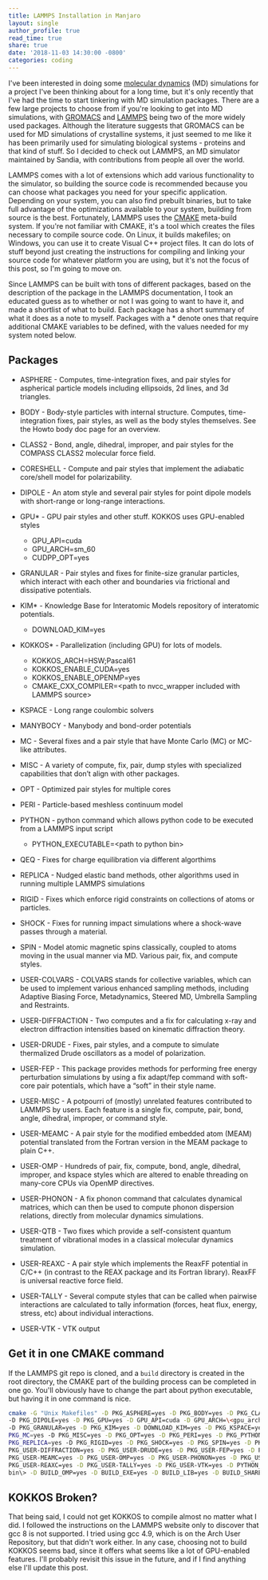 ```yaml
---
title: LAMMPS Installation in Manjaro
layout: single
author_profile: true
read_time: true
share: true
date: '2018-11-03 14:30:00 -0800'
categories: coding
---
```


I've been interested in doing some [molecular
dynamics](https://en.wikipedia.org/wiki/Molecular_dynamics) (MD) simulations for a project I've been
thinking about for a long time, but it's only recently that I've had the time to start tinkering
with MD simulation packages. There are a few large projects to choose from if you're looking to get
into MD simulations, with [GROMACS](http://www.gromacs.org) and [LAMMPS](https://lammps.sandia.gov)
being two of the more widely used packages. Although the literature suggests that GROMACS can be
used for MD simulations of crystalline systems, it just seemed to me like it has been primarily used
for simulating biological systems - proteins and that kind of stuff. So I decided to check out
LAMMPS, an MD simulator maintained by Sandia, with contributions from people all over the world.

LAMMPS comes with a lot of extensions which add various functionality to the simulator, so building
the source code is recommended because you can choose what packages you need for your specific
application. Depending on your system, you can also find prebuilt binaries, but to take full
advantage of the optimizations available to your system, building from source is the best.
Fortunately, LAMMPS uses the [CMAKE](https://cmake.org) meta-build system. If you're not familiar
with CMAKE, it's a tool which creates the files necessary to compile source code. On Linux, it
builds makefiles; on Windows, you can use it to create Visual C++ project files. It can do lots of
stuff beyond just creating the instructions for compiling and linking your source code for whatever
platform you are using, but it's not the focus of this post, so I'm going to move on.

Since LAMMPS can be built with tons of different packages, based on the description of the package
in the LAMMPS documentation, I took an educated guess as to whether or not I was going to want to
have it, and made a shortlist of what to build. Each package has a short summary of what it does as
a note to myself. Packages with a \* denote ones that require additional CMAKE variables to be
defined, with the values needed for my system noted below.

## Packages

-   ASPHERE - Computes, time-integration fixes, and pair styles for aspherical particle models including ellipsoids, 2d lines, and 3d triangles.
-   BODY - Body-style particles with internal structure. Computes, time-integration fixes, pair styles, as well as the body styles themselves. See the Howto body doc page for an overview.
-   CLASS2 - Bond, angle, dihedral, improper, and pair styles for the COMPASS CLASS2 molecular force field.
-   CORESHELL - Compute and pair styles that implement the adiabatic core/shell model for polarizability.
-   DIPOLE - An atom style and several pair styles for point dipole models with short-range or long-range interactions.
-   GPU\* - GPU pair styles and other stuff. KOKKOS uses GPU-enabled styles

    -   GPU_API=cuda
    -   GPU_ARCH=sm_60
    -   CUDPP_OPT=yes

-   GRANULAR - Pair styles and fixes for finite-size granular particles, which interact with each other and boundaries via frictional and dissipative potentials.
-   KIM\* - Knowledge Base for Interatomic Models repository of interatomic potentials.

    -   DOWNLOAD_KIM=yes

-   KOKKOS\* - Parallelization (including GPU) for lots of models.

    -   KOKKOS_ARCH=HSW;Pascal61
    -   KOKKOS_ENABLE_CUDA=yes
    -   KOKKOS_ENABLE_OPENMP=yes
    -   CMAKE_CXX_COMPILER=\<path to nvcc_wrapper included with LAMMPS source\>

-   KSPACE - Long range coulombic solvers
-   MANYBOCY - Manybody and bond-order potentials
-   MC - Several fixes and a pair style that have Monte Carlo (MC) or MC-like attributes.
-   MISC - A variety of compute, fix, pair, dump styles with specialized capabilities that don’t align with other packages.
-   OPT - Optimized pair styles for multiple cores
-   PERI - Particle-based meshless continuum model
-   PYTHON - python command which allows python code to be executed from a LAMMPS input script

    -   PYTHON_EXECUTABLE=\<path to python bin\>

-   QEQ - Fixes for charge equilibration via different algorthims
-   REPLICA - Nudged elastic band methods, other algorithms used in running multiple LAMMPS simulations
-   RIGID - Fixes which enforce rigid constraints on collections of atoms or particles.
-   SHOCK - Fixes for running impact simulations where a shock-wave passes through a material.
-   SPIN - Model atomic magnetic spins classically, coupled to atoms moving in the usual manner via MD. Various pair, fix, and compute styles.
-   USER-COLVARS - COLVARS stands for collective variables, which can be used to implement various enhanced sampling methods, including Adaptive Biasing Force, Metadynamics, Steered MD, Umbrella Sampling and Restraints.
-   USER-DIFFRACTION - Two computes and a fix for calculating x-ray and electron diffraction intensities based on kinematic diffraction theory.
-   USER-DRUDE - Fixes, pair styles, and a compute to simulate thermalized Drude oscillators as a model of polarization.
-   USER-FEP - This package provides methods for performing free energy perturbation simulations by using a fix adapt/fep command with soft-core pair potentials, which have a “soft” in their style name.
-   USER-MISC - A potpourri of (mostly) unrelated features contributed to LAMMPS by users. Each feature is a single fix, compute, pair, bond, angle, dihedral, improper, or command style.
-   USER-MEAMC - A pair style for the modified embedded atom (MEAM) potential translated from the Fortran version in the MEAM package to plain C++.
-   USER-OMP - Hundreds of pair, fix, compute, bond, angle, dihedral, improper, and kspace styles which are altered to enable threading on many-core CPUs via OpenMP directives.
-   USER-PHONON - A fix phonon command that calculates dynamical matrices, which can then be used to compute phonon dispersion relations, directly from molecular dynamics simulations.
-   USER-QTB - Two fixes which provide a self-consistent quantum treatment of vibrational modes in a classical molecular dynamics simulation.
-   USER-REAXC - A pair style which implements the ReaxFF potential in C/C++ (in contrast to the REAX package and its Fortran library). ReaxFF is universal reactive force field.
-   USER-TALLY - Several compute styles that can be called when pairwise interactions are calculated to tally information (forces, heat flux, energy, stress, etc) about individual interactions.
-   USER-VTK - VTK output

## Get it in one CMAKE command

If the LAMMPS git repo is cloned, and a `build` directory is created in the root directory, the
CMAKE part of the building process can be completed in one go. You'll obviously have to change the
part about python executable, but having it in one command is nice.

```bash
cmake -G "Unix Makefiles" -D PKG_ASPHERE=yes -D PKG_BODY=yes -D PKG_CLASS2=yes -D PKG_CORESHELL=yes
-D PKG_DIPOLE=yes -D PKG_GPU=yes -D GPU_API=cuda -D GPU_ARCH=\<gpu_architecture\> -D CUDPP_OPT=yes
-D PKG_GRANULAR=yes -D PKG_KIM=yes -D DOWNLOAD_KIM=yes -D PKG_KSPACE=yes -D PKG_MANYBODY=yes -D
PKG_MC=yes -D PKG_MISC=yes -D PKG_OPT=yes -D PKG_PERI=yes -D PKG_PYTHON=yes -D PKG_QEQ=yes -D
PKG_REPLICA=yes -D PKG_RIGID=yes -D PKG_SHOCK=yes -D PKG_SPIN=yes -D PKG_USER-COLVARS=yes -D
PKG_USER-DIFFRACTION=yes -D PKG_USER-DRUDE=yes -D PKG_USER-FEP=yes -D PKG_USER-MISC=yes -D
PKG_USER-MEAMC=yes -D PKG_USER-OMP=yes -D PKG_USER-PHONON=yes -D PKG_USER-QTB=yes -D
PKG_USER-REAXC=yes -D PKG_USER-TALLY=yes -D PKG_USER-VTK=yes -D PYTHON_EXECUTABLE=\<path to python
bin\> -D BUILD_OMP=yes -D BUILD_EXE=yes -D BUILD_LIB=yes -D BUILD_SHARED_LIBS=yes ../cmake
```

## KOKKOS Broken?

That being said, I could not get KOKKOS to compile almost no matter what I did. I followed the
instructions on the LAMMPS website only to discover that gcc 8 is not supported. I tried using gcc
4.9, which is on the Arch User Repository, but that didn't work either. In any case, choosing not to
build KOKKOS seems bad, since it offers what seems like a lot of GPU-enabled features. I'll probably
revisit this issue in the future, and if I find anything else I'll update this post.
